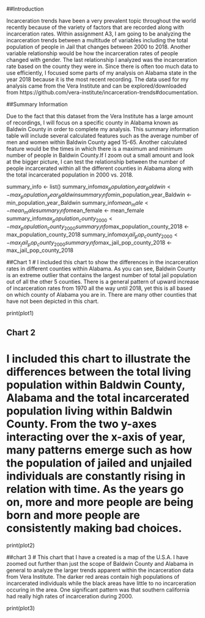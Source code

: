 ##Introduction

Incarceration trends have been a very prevalent topic throughout the world recently because of the variety of factors that are recorded along with incarceration rates. Within assignment A3, I am going to be analyzing the incarceration trends between a multitude of variables including the total population of people in Jail that changes between 2000 to 2018. Another variable relationship would be how the incarceration rates of people changed with gender. The last relationship I analyzed was the incarceration rate based on the county they were in. Since there is often too much data to use efficiently, I focused some parts of my analysis on Alabama state in the year 2018 because it is the most recent recording. The data used for my analysis came from the Vera Institute and can be explored/downloaded from https://github.com/vera-institute/incarceration-trends#documentation.

##Summary Information

Due to the fact that this dataset from the Vera Institute has a large amount of recordings, I will focus on a specific county in Alabama known as Baldwin County in order to complete my analysis. This summary information table will include several calculated features such as the average number of men and women within Baldwin County aged 15-65. Another calculated feature would be the times in which there is a maximum and minimum number of people in Baldwin County.If I zoom out a small amount and look at the bigger picture, I can test the relationship between the number of people incarcerated within all the different counties in Alabama along with the total incarcerated population in 2000 vs. 2018.

summary_info <- list()
summary_info$max_population_year_Baldwin <- max_population_year_Baldwin
summary_info$min_population_year_Baldwin <- min_population_year_Baldwin
summary_info$mean_male <- mean_male
summary_info$mean_female <- mean_female
summary_info$max_population_county_2000 <- max_population_county_2000
summary_info$max_population_county_2018 <- max_population_county_2018
summary_info$max_jail_pop_county_2000 <- max_jail_pop_county_2000
summary_info$max_jail_pop_county_2018 <- max_jail_pop_county_2018

##Chart 1
# I included this chart to show the differences in the incarceration rates in different counties within Alabama. As you can see, Baldwin County is an extreme outlier that contains the largest number of total jail population out of all the other 5 counties. There is a general pattern of upward increase of incarceration rates from 1970 all the way until 2018, yet this is all based on which county of Alabama you are in. There are many other counties that have not been depicted in this chart.

print(plot1)

## Chart 2
# I included this chart to illustrate the differences between the total living population within Baldwin County, Alabama and the total incarcerated population living within Baldwin County. From the two y-axes interacting over the x-axis of year, many patterns emerge such as how the population of jailed and unjailed individuals are constantly rising in relation with time. As the years go on, more and more people are being born and more people are consistently making bad choices.

print(plot2)

##chart 3
# This chart that I have a created is a map of the U.S.A. I have zoomed out further than just the scope of Baldwin County and Alabama in general to analyze the larger trends apparent within the incarceration data from Vera Institute. The darker red areas contain high populations of incarcerated individuals while the black areas have little to no incarceration occuring in the area. One significant pattern was that southern california had really high rates of incarceration during 2000.

print(plot3)

